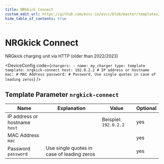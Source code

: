 ```yaml
---
title: NRGkick Connect
custom_edit_url: https://github.com/evcc-io/evcc/blob/master/templates/definition/charger/nrgkick-connect.yaml
hide_table_of_contents: true
---
```



# NRGkick Connect

<div className="device-detail-container">
  <div className="device-detail-content">
    <DeviceFeatures features="" />

NRGkick charging unit via HTTP (older than 2022/2023)


<DeviceConfig code={`chargers:
    - name: my_charger
      type: template
      template: nrgkick-connect
      host: 192.0.2.2 # IP address or hostname
      mac: # MAC Address
      password: # Password, Use single quotes in case of leading zeros`}  />
  </div>
  <div className="device-detail-icon">
    <evcc-icon
      type="charger"
      name="nrgkick-connect"
      size="400px"
      alt="NRGkick Connect"
      className="device-detail-icon-img"
    ></evcc-icon>
  </div>
</div>

## Template Parameter `nrgkick-connect`

| Name | Explanation | Value | Optional |
|-----------|-------------|-------|----------|
| IP address or hostname<br/>`host` |  | Beispiel: `192.0.2.2` | yes |
| MAC Address<br/>`mac` |  |  | yes |
| Password<br/>`password` | Use single quotes in case of leading zeros |  | yes |

